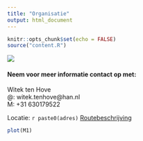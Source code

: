 ```yaml
---
title: "Organisatie"
output: html_document
---
```

<script src="//maps.googleapis.com/maps/api/js?key=AIzaSyAfbzoFaFxwmdLDpzlwjku5kCcSgPLb33I" async="" defer="defer" type="text/javascript"></script>

```r
knitr::opts_chunk$set(echo = FALSE)
source("content.R")
```
![](images/hogeschool-arnhem-en-nijmegen.jpg)<br>

#### Neem voor meer informatie contact op met:
Witek ten Hove<br>
@: witek.tenhove@han.nl<br>
M: +31 630179522<br>

Locatie: `r paste0(adres)`
<a href='https://goo.gl/maps/1dgHpkwo1M92'>Routebeschrijving</a>

```r
plot(M1)
```